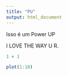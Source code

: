 ```yaml
---
title: "PU"
output: html_document
---
```


Isso é um Power UP

I LOVE THE WAY U R.

```r
1 + 1
```

```r
plot(1:10)
```


